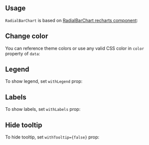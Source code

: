 

## Usage

`RadialBarChart` is based on [RadialBarChart recharts component](https://recharts.org/en-US/api/RadialBarChart):

<Demo data={RadialBarChartDemos.usage} />

## Change color

You can reference theme colors or use any valid CSS color in `color` property of `data`:

<Demo data={RadialBarChartDemos.color} />

## Legend

To show legend, set `withLegend` prop:

<Demo data={RadialBarChartDemos.legend} />

## Labels

To show labels, set `withLabels` prop:

<Demo data={RadialBarChartDemos.labels} />

## Hide tooltip

To hide tooltip, set `withTooltip={false}` prop:

<Demo data={RadialBarChartDemos.noTooltip} />
